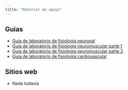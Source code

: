 ```yaml
---
title: "Material de apoyo"
---
```


## Guias

- [Guía de laboratorio de fisiología neuronal](material/Guía de Laboratorio de Fisiología Neuronal.pdf)
- [Guía de laboratorio de fisiología neuromuscular parte 1](material/Guía de Laboratorio de Fisiología Neuromuscular (parte I).pdf)
- [Guía de laboratorio de fisiología neuromuscular parte 2](material/Guía de Laboratorio de Fisiología Neuromuscular (parte II).pdf)
- [Guía de laboratorio de fisiología cardiovascular](material/Guía de Laboratorio de Fisiología Cardiovacular.pdf)

## Sitios web

- Nada todavía
